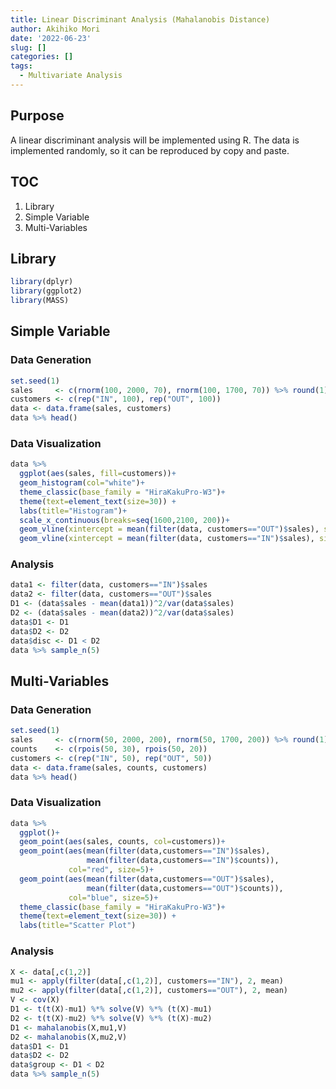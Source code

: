 ```yaml
---
title: Linear Discriminant Analysis (Mahalanobis Distance)
author: Akihiko Mori
date: '2022-06-23'
slug: []
categories: []
tags:
  - Multivariate Analysis
---
```


## Purpose
A linear discriminant analysis will be implemented using R. 
The data is implemented randomly, 
so it can be reproduced by copy and paste.

## TOC
1. Library
2. Simple Variable
3. Multi-Variables

## Library
```r
library(dplyr)
library(ggplot2)
library(MASS)
```

## Simple Variable
### Data Generation
```r
set.seed(1)
sales     <- c(rnorm(100, 2000, 70), rnorm(100, 1700, 70)) %>% round(1)
customers <- c(rep("IN", 100), rep("OUT", 100))
data <- data.frame(sales, customers)
data %>% head()
```


### Data Visualization
```r
data %>%
  ggplot(aes(sales, fill=customers))+
  geom_histogram(col="white")+
  theme_classic(base_family = "HiraKakuPro-W3")+
  theme(text=element_text(size=30)) +
  labs(title="Histogram")+
  scale_x_continuous(breaks=seq(1600,2100, 200))+
  geom_vline(xintercept = mean(filter(data, customers=="OUT")$sales), size=2) +
  geom_vline(xintercept = mean(filter(data, customers=="IN")$sales), size=2)
```


### Analysis
```r
data1 <- filter(data, customers=="IN")$sales
data2 <- filter(data, customers=="OUT")$sales
D1 <- (data$sales - mean(data1))^2/var(data$sales)
D2 <- (data$sales - mean(data2))^2/var(data$sales)
data$D1 <- D1
data$D2 <- D2
data$disc <- D1 < D2
data %>% sample_n(5)
```

## Multi-Variables
### Data Generation
```r
set.seed(1)
sales     <- c(rnorm(50, 2000, 200), rnorm(50, 1700, 200)) %>% round(1)
counts    <- c(rpois(50, 30), rpois(50, 20))
customers <- c(rep("IN", 50), rep("OUT", 50))
data <- data.frame(sales, counts, customers)
data %>% head()
```


### Data Visualization
```r
data %>%
  ggplot()+
  geom_point(aes(sales, counts, col=customers))+
  geom_point(aes(mean(filter(data,customers=="IN")$sales),
                 mean(filter(data,customers=="IN")$counts)),
             col="red", size=5)+
  geom_point(aes(mean(filter(data,customers=="OUT")$sales),
                 mean(filter(data,customers=="OUT")$counts)),
             col="blue", size=5)+
  theme_classic(base_family = "HiraKakuPro-W3")+
  theme(text=element_text(size=30)) +
  labs(title="Scatter Plot")
```


### Analysis
```r
X <- data[,c(1,2)]
mu1 <- apply(filter(data[,c(1,2)], customers=="IN"), 2, mean)
mu2 <- apply(filter(data[,c(1,2)], customers=="OUT"), 2, mean)
V <- cov(X)
D1 <- t(t(X)-mu1) %*% solve(V) %*% (t(X)-mu1)
D2 <- t(t(X)-mu2) %*% solve(V) %*% (t(X)-mu2)
D1 <- mahalanobis(X,mu1,V)
D2 <- mahalanobis(X,mu2,V)
data$D1 <- D1
data$D2 <- D2
data$group <- D1 < D2
data %>% sample_n(5)
```
